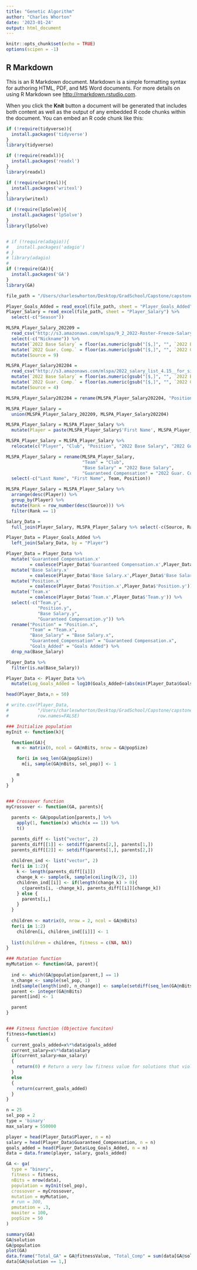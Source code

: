 ```yaml
---
title: "Genetic Algorithm"
author: "Charles Whorton"
date: '2023-01-24'
output: html_document
---
```


```r
knitr::opts_chunk$set(echo = TRUE)
options(scipen = -1)

```

## R Markdown

This is an R Markdown document. Markdown is a simple formatting syntax for authoring HTML, PDF, and MS Word documents. For more details on using R Markdown see <http://rmarkdown.rstudio.com>.

When you click the **Knit** button a document will be generated that includes both content as well as the output of any embedded R code chunks within the document. You can embed an R code chunk like this:

```r
if (!require(tidyverse)){
  install.packages('tidyverse')
}
library(tidyverse)

if (!require(readxl)){
  install.packages('readxl')
}
library(readxl)

if (!require(writexl)){
  install.packages('writexl')
}
library(writexl)

if (!require(lpSolve)){
  install.packages('lpSolve')
}
library(lpSolve)


# if (!require(adagio)){
#   install.packages('adagio')
# }
# library(adagio)
# 
if (!require(GA)){
  install.packages('GA')
}
library(GA)


```


```r

file_path = "/Users/charleswhorton/Desktop/GradSchool/Capstone/capstone/Data/2022 MLS Goals_Added and Salary Data.xlsx"

Player_Goals_Added = read_excel(file_path, sheet = "Player_Goals_Added")
Player_Salary = read_excel(file_path, sheet = "Player_Salary") %>%
  select(-c("Season"))

MLSPA_Player_Salary_202209 = 
  read_csv("http://s3.amazonaws.com/mlspa/9_2_2022-Roster-Freeze-Salary-List.csv?mtime=20221017131703") %>%
  select(-c("Nickname")) %>% 
  mutate(`2022 Base Salary` = floor(as.numeric(gsub("[$,]", "", `2022 Base Salary`)))) %>%
  mutate(`2022 Guar. Comp.` = floor(as.numeric(gsub("[$,]", "", `2022 Guar. Comp.`)))) %>%
  mutate(Source = 9)

MLSPA_Player_Salary202204 = 
  read_csv("http://s3.amazonaws.com/mlspa/2022_salary_list_4.15__for_site.csv?mtime=20220517164257") %>%
  mutate(`2022 Base Salary` = floor(as.numeric(gsub("[$,]", "", `2022 Base Salary`)))) %>%
  mutate(`2022 Guar. Comp.` = floor(as.numeric(gsub("[$,]", "", `2022 Guar. Comp.`)))) %>%
  mutate(Source = 4)

MLSPA_Player_Salary202204 = rename(MLSPA_Player_Salary202204, "Position" = "Playing Position")

MLSPA_Player_Salary =
  union(MLSPA_Player_Salary_202209, MLSPA_Player_Salary202204)

MLSPA_Player_Salary = MLSPA_Player_Salary %>%
  mutate(Player = paste(MLSPA_Player_Salary$'First Name', MLSPA_Player_Salary$'Last Name', sep = " "))

MLSPA_Player_Salary = MLSPA_Player_Salary %>%
  relocate(c("Player", "Club", "Position", "2022 Base Salary", "2022 Guar. Comp."))

MLSPA_Player_Salary = rename(MLSPA_Player_Salary,
                             "Team" = "Club",
                             "Base Salary" = "2022 Base Salary",
                             "Guaranteed Compensation" = "2022 Guar. Comp.") %>%
  select(-c("Last Name", "First Name", Team, Position))

MLSPA_Player_Salary = MLSPA_Player_Salary %>%
  arrange(desc(Player)) %>%
  group_by(Player) %>%
  mutate(Rank = row_number(desc(Source))) %>%
  filter(Rank == 1)

Salary_Data =
  full_join(Player_Salary, MLSPA_Player_Salary %>% select(-c(Source, Rank)), by = 'Player')
```



```r

Player_Data = Player_Goals_Added %>% 
  left_join(Salary_Data, by = "Player")

Player_Data = Player_Data %>% 
  mutate('Guaranteed Compensation.x' 
         = coalesce(Player_Data$'Guaranteed Compensation.x',Player_Data$'Guaranteed Compensation.y')) %>%
  mutate('Base Salary.x' 
         = coalesce(Player_Data$'Base Salary.x',Player_Data$'Base Salary.y')) %>%
  mutate('Position.x' 
         = coalesce(Player_Data$'Position.x',Player_Data$'Position.y')) %>%
  mutate('Team.x' 
         = coalesce(Player_Data$'Team.x',Player_Data$'Team.y')) %>%
  select(-c("Team.y",
            "Position.y",
            "Base Salary.y", 
            "Guaranteed Compensation.y")) %>% 
  rename("Position" = "Position.x",
         "Team" = "Team.x",
         "Base_Salary" = "Base Salary.x",
         "Guaranteed_Compensation" = "Guaranteed Compensation.x",
         "Goals_Added" = "Goals Added") %>% 
  drop_na(Base_Salary)

Player_Data %>%
  filter(is.na(Base_Salary))

Player_Data <- Player_Data %>% 
  mutate(Log_Goals_Added = log10(Goals_Added+(abs(min(Player_Data$Goals_Added))+1.01)))

head(Player_Data,n = 50)

# write.csv(Player_Data, 
#           "/Users/charleswhorton/Desktop/GradSchool/Capstone/capstone/Player_Data.csv", 
#           row.names=FALSE)

```


```r

### Initialize population 
myInit <- function(k){

  function(GA){
    m <- matrix(0, ncol = GA@nBits, nrow = GA@popSize)

    for(i in seq_len(GA@popSize))
      m[i, sample(GA@nBits, sel_pop)] <- 1

    m
  }
}


### Crossover function
myCrossover <- function(GA, parents){
  
  parents <- GA@population[parents,] %>%
    apply(1, function(x) which(x == 1)) %>%
    t()

  parents_diff <- list("vector", 2)
  parents_diff[[1]] <- setdiff(parents[2,], parents[1,])
  parents_diff[[2]] <- setdiff(parents[1,], parents[2,])
  
  children_ind <- list("vector", 2)
  for(i in 1:2){
    k <- length(parents_diff[[i]])
    change_k <- sample(k, sample(ceiling(k/2), 1))
    children_ind[[i]] <- if(length(change_k) > 0){
      c(parents[i, -change_k], parents_diff[[i]][change_k])
    } else {
      parents[i,]
    }
  }
  
  children <- matrix(0, nrow = 2, ncol = GA@nBits)
  for(i in 1:2)
    children[i, children_ind[[i]]] <- 1
  
  list(children = children, fitness = c(NA, NA))
}

### Mutation function
myMutation <- function(GA, parent){
  
  ind <- which(GA@population[parent,] == 1)
  n_change <- sample(sel_pop, 1)
  ind[sample(length(ind), n_change)] <- sample(setdiff(seq_len(GA@nBits), ind), n_change)
  parent <- integer(GA@nBits)
  parent[ind] <- 1

  parent
}


### Fitness function (Objective funciton)
fitness=function(x)
{
  current_goals_added=x%*%data$goals_added
  current_salary=x%*%data$salary
  if(current_salary>max_salary)
  {
    return(0) # Return a very low fitness value for solutions that violate the salary constraint
  }
  else
  {
    return(current_goals_added)
  }
}

n = 25
sel_pop = 2
type = 'binary'
max_salary = 550000

player = head(Player_Data$Player, n = n)
salary = head(Player_Data$Guaranteed_Compensation, n = n)
goals_added = head(Player_Data$Log_Goals_Added, n = n)
data = data.frame(player, salary, goals_added)

GA <- ga(
  type = "binary", 
  fitness = fitness, 
  nBits = nrow(data),
  population = myInit(sel_pop),
  crossover = myCrossover,
  mutation = myMutation,
  # run = 300,
  pmutation = .3,
  maxiter = 100,
  popSize = 50
)

summary(GA)
GA@solution
GA@population
plot(GA)
data.frame("Total_GA" = GA@fitnessValue, "Total_Comp" = sum(data[GA@solution == 1,]$salary))
data[GA@solution == 1,]






```




```r


```



```r



```



```r



```



```r



```


